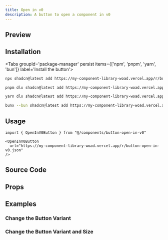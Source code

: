 ```yaml
---
title: Open in v0
description: A button to open a component in v0
---
```



## Preview

<Card className="items-center justify-center min-h-[350px] bg-background shadow-none">
    <OpenInV0Button 
    url="https://my-component-library-woad.vercel.app/r/button-open-in-v0.json"
    title="JT Builds Stuff - Open in v0"
    prompt="This is a button to open a component in v0"
    />
</Card>

## Installation

<div className="w-full flex justify-end">
    <OpenInV0Button url="https://my-component-library-woad.vercel.app/r/button-open-in-v0.json" />
</div>

<Tabs groupId='package-manager' persist items={['npm', 'pnpm', 'yarn', 'bun']} label='Install the button'>

```bash tab="npm"
npx shadcn@latest add https://my-component-library-woad.vercel.app/r/button-open-in-v0
```

```bash tab="pnpm"
pnpm dlx shadcn@latest add https://my-component-library-woad.vercel.app/r/button-open-in-v0
```

```bash tab="yarn"
yarn dlx shadcn@latest add https://my-component-library-woad.vercel.app/r/button-open-in-v0
```

```bash tab="bun"
bunx --bun shadcn@latest add https://my-component-library-woad.vercel.app/r/button-open-in-v0
```

</Tabs>

## Usage

```tsx
import { OpenInV0Button } from "@/components/button-open-in-v0"
```

```tsx
<OpenInV0Button 
  url="https://my-component-library-woad.vercel.app/r/button-open-in-v0.json"
/>
```

## Source Code

<RegistryExplorer 
  componentName="button-open-in-v0" 
  defaultSelectedFile="registry/ui/buttons/button-open-in-v0.tsx" 
/>

## Props

<AutoTypeTable path="./registry/ui/buttons/button-open-in-v0.tsx" name="OpenInV0ButtonProps" />

## Examples

### Change the Button Variant

<Card className="items-center justify-center min-h-[350px] bg-background shadow-none">
<OpenInV0Button 
  url="https://my-component-library-woad.vercel.app/r/button-open-in-v0.json"
  buttonVariant="secondary"
/>
</Card>

### Change the Button Variant and Size

<Card className="items-center justify-center min-h-[350px] bg-background shadow-none">
<OpenInV0Button 
  url="https://my-component-library-woad.vercel.app/r/button-open-in-v0.json"
  title="JT Builds Stuff - Open in v0"
  prompt="This is a button to open a component in v0"
  buttonSize="icon"
  buttonVariant="ghost"
/>
</Card>

